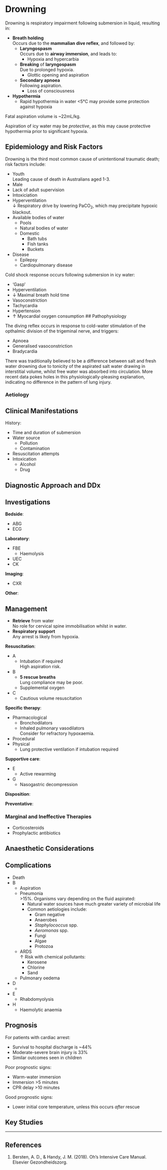 # Drowning

Drowning is respiratory impairment following submersion in liquid, resulting in:

* **Breath holding**\
Occurs due to the **mammalian dive reflex**, and followed by:
	* **Laryngospasm**\
	Occurs due to **airway immersion**, and leads to:
		* Hypoxia and hypercarbia
	* **Breaking** of **laryngospasm**\
	Due to prolonged hypoxia.
		* Glottic opening and aspiration
	* **Secondary apnoea**\
	Following aspiration.
		* Loss of consciousness
* **Hypothermia**
	* Rapid hypothermia in water <5°C may provide some protection against hypoxia\

:::column-margin
Fatal aspiration volume is ~22mL/kg.
:::

:::column-margin
Aspiration of icy water may be *protective*, as this may cause protective hypothermia prior to significant hypoxia.
:::


## Epidemiology and Risk Factors

Drowning is the third most common cause of unintentional traumatic death; risk factors include:

* Youth\
Leading cause of death in Australians aged 1-3.
* Male
* Lack of adult supervision
* Intoxiciation
* Hyperventilation\
↓ Respiratory drive by lowering PaCO~2~, which may precipitate hypoxic blackout.
* Available bodies of water
	* Pools
	* Natural bodies of water
	* Domestic
		* Bath tubs
		* Fish tanks
		* Buckets
* Disease
	* Epilepsy
	* Cardiopulmonary disease


Cold shock response occurs following submersion in icy water:

* 'Gasp'
* Hyperventilation
* ↓ Maximal breath hold time
* Vasoconstriction
* Tachycardia
* Hypertension
* ↑ Myocardial oxygen consumption
## Pathophysiology

The diving reflex occurs in response to cold-water stimulation of the opthalmic division of the trigeminal nerve, and triggers:

* Apnoea
* Generalised vasoconstriction
* Bradycardia

:::column-margin
There was traditionally believed to be a difference between salt and fresh water drowning due to tonicity of the aspirated salt water drawing in interstitial volume, whilst free water was absorbed into circulation. More recent data pokes holes in this physiologically-pleasing explanation, indicating no difference in the pattern of lung injury.
:::

### Aetiology

## Clinical Manifestations

History:

* Time and duration of submersion
* Water source
	* Pollution
	* Contamination
* Resuscitation attempts
* Intoxication
	* Alcohol
	* Drug



## Diagnostic Approach and DDx

## Investigations

**Bedside**:

* ABG
* ECG

**Laboratory**:

* FBE
	* Haemolysis
* UEC
* CK

**Imaging**:

* CXR

**Other**:

## Management

:::priority
* **Retrieve** from water\
No role for cervical spine immobilisation whilst in water.
* **Respiratory support**\
Any arrest is likely from hypoxia.
:::

**Resuscitation**:

* A
	* Intubation if required\
	High aspiration risk.
* B
	* **5 rescue breaths**\
	Lung compliance may be poor.
	* Supplemental oxygen
* C
	* Cautious volume resuscitation

**Specific therapy**:

* Pharmacological
	* Bronchodilators
	* Inhaled pulmonary vasodilators\
	Consider for refractory hypoxaemia.
* Procedural
* Physical
	* Lung protective ventilation if intubation required


**Supportive care**:

* E
	* Active rewarming
* G
	* Nasogastric decompression

**Disposition**:

**Preventative**:


### Marginal and Ineffective Therapies

* Corticosteroids
* Prophylactic antibiotics

## Anaesthetic Considerations

## Complications

* Death
* B
	* Aspiration
	* Pneumonia\
	\>15%. Organisms vary depending on the fluid aspirated:
		* Natural water sources have much greater variety of microbial life
		* Common aetiologies include:
			* Gram negative
			* Anaerobes
			* *Staphylococcus* spp.
			* *Aeromonas* spp.
			* Fungi
			* Algae
			* Protozoa
	* ARDS\
	↑ Risk with chemical pollutants:
		* Kerosene
		* Chlorine
		* Sand
	* Pulmonary oedema
* D
	* 
* E
	* Rhabdomyolysis
* H
	* Haemolytic anaemia


## Prognosis

For patients with cardiac arrest:

* Survival to hospital discharge is ~44%
* Moderate-severe brain injury is 33%
* Similar outcomes seen in children


Poor prognostic signs:

* Warm-water immersion
* Immersion >5 minutes
* CPR delay >10 minutes


Good prognostic signs:

* Lower initial core temperature, unless this occurs *after* rescue

## Key Studies


---

## References

1. Bersten, A. D., & Handy, J. M. (2018). Oh’s Intensive Care Manual. Elsevier Gezondheidszorg.